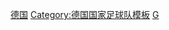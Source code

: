 {{National squad
|name      = 1962年世界杯足球赛西德参赛名单
|bg        = white
|fg        = black
|bordercolor=black
|country   = 西德
|team link = 德国国家足球队
|comp link = 1962年世界杯足球赛
|comp      = 1962年世界杯足球赛
|p1=[[汉斯·蒂尔科夫斯基|-{zh-hans:蒂尔科夫斯基;zh-hk:鐵高夫斯基;zh-hant:蒂爾科夫斯基;}-]]
|p2=[[赫伯特·埃哈特|埃哈特]]
|p3=[[卡爾-軒斯·舒萊寧加|舒萊寧加]]
|p4=[[威利·舒尔茨|舒尔茨]]
|p5=[[莱奥·维尔登|维尔登]]
|p6=[[霍斯特·希马尼亚克|希马尼亚克]]
|p7=[[维利·科斯洛夫斯基|科斯洛夫斯基]]
|p8=[[赫尔穆特·哈勒|哈勒]]
|p9=[[乌维·席勒|-{zh-cn:席勒;zh-hk:施拉;zh-tw:席勒;}-]]
|p10=[[阿尔贝特·布吕尔斯|布吕尔斯]]
|p11=[[漢斯·舒希化|舒希化]] [[file:Captain sports.svg|10px|队长]]
|p12=[[汉斯·诺瓦克|诺瓦克]]
|p13=[[于尔根·库尔布容|库尔布容]]
|p14=[[于尔根·维尔纳|维尔纳]]
|p15=[[维利·吉泽曼|吉泽曼]]
|p16=[[汉斯·施图尔姆|施图尔姆]]
|p17=[[恩格尔贝特·克劳斯|克劳斯]]
|p18=[[金特·赫尔曼 (1939年)|赫尔曼]]
|p19=[[海因茨·施特雷尔|施特雷尔]]
|p20=[[海因茨·福尔马尔|福尔马尔]]
|p21=[[金特·萨维茨基|萨维茨基]]
|p22=[[沃尔夫冈·法里安|法里安]]
|coach=[[塞普·赫尔贝格|-{zh-cn:赫尔贝格; zh-hk:希比加; zh-tw:赫爾貝格;}-]]
}}<noinclude>[[Category:1962年世界杯足球赛参赛名单模板|德国]]
[[Category:德国国家足球队模板]]
[[Category:國際足協世界盃德國參賽名單導航模板|G]]
</noinclude>
